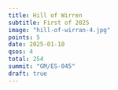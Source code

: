 ```yaml
---
title: Hill of Wirren
subtitle: First of 2025
image: "hill-of-wirran-4.jpg"
points: 5
date: 2025-01-10
qsos: 4
total: 254
summit: "GM/ES-045"
draft: true
---
```

